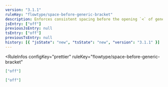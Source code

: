 ```yaml
---
version: "3.1.1"
ruleKey: "flowtype/space-before-generic-bracket"
description: Enforces consistent spacing before the opening `<` of generic type annotation parameters
jsEntry: ["off"]
previousJsEntry: null
tsEntry: ["off"]
previousTsEntry: null
history: [{ "jsState": "new", "tsState": "new", "version": "3.1.1" }]
---
```


<RuleInfos 
  configKey="prettier" 
  ruleKey="flowtype/space-before-generic-bracket" 
>

```json
["off"]
```

```json
["off"]
```

</RuleInfos>
